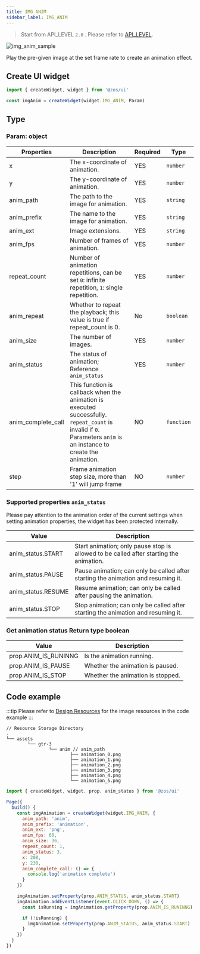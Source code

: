 ```yaml
---
title: IMG_ANIM
sidebar_label: IMG_ANIM
---
```


> Start from API_LEVEL `2.0` . Please refer to [API_LEVEL](../../../../../guides/framework/device/compatibility.md).

![img_anim_sample](/img/api/img_anim_sample.gif)

Play the pre-given image at the set frame rate to create an animation effect.

## Create UI widget

```js
import { createWidget, widget } from '@zos/ui'

const imgAnim = createWidget(widget.IMG_ANIM, Param)
```

## Type

### Param: object

| Properties         | Description                                                                                                                                                        | Required | Type       |
| ------------------ | ------------------------------------------------------------------------------------------------------------------------------------------------------------------ | -------- | ---------- |
| x                  | The x-coordinate of animation.                                                                                                                                     | YES      | `number`   |
| y                  | The y-coordinate of animation.                                                                                                                                     | YES      | `number`   |
| anim_path          | The path to the image for animation.                                                                                                                               | YES      | `string`   |
| anim_prefix        | The name to the image for animation.                                                                                                                               | YES      | `string`   |
| anim_ext           | Image extensions.                                                                                                                                                  | YES      | `string`   |
| anim_fps           | Number of frames of animation.                                                                                                                                     | YES      | `number`   |
| repeat_count       | Number of animation repetitions, can be set `0`: infinite repetition, `1`: single repetition.                                                                      | YES      | `number`   |
| anim_repeat        | Whether to repeat the playback; this value is true if repeat_count is 0.                                                                                           | No       | `boolean`  |
| anim_size          | The number of images.                                                                                                                                              | YES      | `number`   |
| anim_status        | The status of animation; Reference `anim_status`                                                                                                                   | YES      | `number`   |
| anim_complete_call | This function is callback when the animation is executed successfully. `repeat_count` is invalid if `0`. Parameters `anim` is an instance to create the animation. | NO       | `function` |
| step               | Frame animation step size, more than '1' will jump frame                                                                                                           | NO       | `number`   |

### Supported properties `anim_status`

Please pay attention to the animation order of the current settings when setting animation properties, the widget has been protected internally.

| Value              | Description                                                                            |
| ------------------ | -------------------------------------------------------------------------------------- |
| anim_status.START  | Start animation; only pause stop is allowed to be called after starting the animation. |
| anim_status.PAUSE  | Pause animation; can only be called after starting the animation and resuming it.      |
| anim_status.RESUME | Resume animation; can only be called after pausing the animation.                      |
| anim_status.STOP   | Stop animation; can only be called after starting the animation and resuming it.       |

### Get animation status Return type boolean

| Value                | Description                       |
| -------------------- | --------------------------------- |
| prop.ANIM_IS_RUNINNG | Is the animation running.         |
| prop.ANIM_IS_PAUSE   | Whether the animation is paused.  |
| prop.ANIM_IS_STOP    | Whether the animation is stopped. |

## Code example

:::tip
Please refer to [Design Resources](../../../../related-resources/design-resources.mdx) for the image resources in the code example
:::

```tree
// Resource Storage Directory
.
└── assets
        └── gtr-3
                └── anim // anim_path
                        ├── animation_0.png
                        ├── animation_1.png
                        ├── animation_2.png
                        ├── animation_3.png
                        ├── animation_4.png
                        └── animation_5.png
```

```js
import { createWidget, widget, prop, anim_status } from '@zos/ui'

Page({
  build() {
    const imgAnimation = createWidget(widget.IMG_ANIM, {
      anim_path: 'anim',
      anim_prefix: 'animation',
      anim_ext: 'png',
      anim_fps: 60,
      anim_size: 36,
      repeat_count: 1,
      anim_status: 3,
      x: 208,
      y: 230,
      anim_complete_call: () => {
        console.log('animation complete')
      }
    })

    imgAnimation.setProperty(prop.ANIM_STATUS, anim_status.START)
    imgAnimation.addEventListener(event.CLICK_DOWN, () => {
      const isRunning = imgAnimation.getProperty(prop.ANIM_IS_RUNINNG)

      if (!isRunning) {
        imgAnimation.setProperty(prop.ANIM_STATUS, anim_status.START)
      }
    })
  }
})
```
